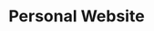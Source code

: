 ---
order: 4
title: Personal Website
description: 
    "To create my website, I utilized Gatsby, a blazingly-fast static site generator
    that follows the Jamstack approach. By leveraging the framework's MDX and GraphQL support,
    I was able to easily populate my React components and optimize my image variants with plugins such as gatsby-plugin-sharp.
    Through this project, I was also able to dive into responsive design using TailwindCSS,
    strengthening the weakest part of my development toolkit."
thumbnail: personal_site_home.png
image: personal_site_home.png
skills: ["React", "Gatsby", "TypeScript", "TailwindCSS", "MDX", "GraphQL", "Netlify"]
pos: right
github_url: https://github.com/Danielpark1239/personal-site
picture_url: https://github.com/Danielpark1239/personal-site
---